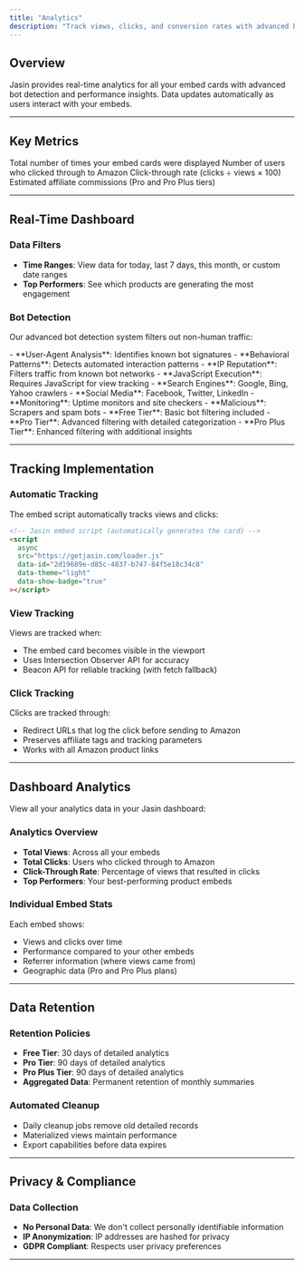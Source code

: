 ```yaml
---
title: "Analytics"
description: "Track views, clicks, and conversion rates with advanced bot detection"
---
```


## Overview

Jasin provides real-time analytics for all your embed cards with advanced bot detection and
performance insights. Data updates automatically as users interact with your embeds.

---

## Key Metrics

<CardGroup cols={2}>
  <Card title="Views" icon="eye">
    Total number of times your embed cards were displayed
  </Card>
  <Card title="Clicks" icon="arrow-pointer">
    Number of users who clicked through to Amazon
  </Card>
  <Card title="CTR" icon="percent">
    Click-through rate (clicks ÷ views × 100)
  </Card>
  <Card title="Revenue" icon="dollar-sign">
    Estimated affiliate commissions (Pro and Pro Plus tiers)
  </Card>
</CardGroup>

---

## Real-Time Dashboard

### Data Filters

- **Time Ranges**: View data for today, last 7 days, this month, or custom date ranges
- **Top Performers**: See which products are generating the most engagement

### Bot Detection

Our advanced bot detection system filters out non-human traffic:

<AccordionGroup>
  <Accordion title="Detection Methods">
    - **User-Agent Analysis**: Identifies known bot signatures 
    - **Behavioral Patterns**: Detects automated interaction patterns
    - **IP Reputation**: Filters traffic from known bot networks
    - **JavaScript Execution**: Requires JavaScript for view tracking
  </Accordion>

<Accordion title="Bot Categories">
  - **Search Engines**: Google, Bing, Yahoo crawlers - **Social Media**: Facebook, Twitter, LinkedIn
  - **Monitoring**: Uptime monitors and site checkers - **Malicious**: Scrapers and spam bots
</Accordion>

  <Accordion title="Filtering Options">
    - **Free Tier**: Basic bot filtering included 
    - **Pro Tier**: Advanced filtering with detailed categorization 
    - **Pro Plus Tier**: Enhanced filtering with additional insights
  </Accordion>
</AccordionGroup>

---

## Tracking Implementation

### Automatic Tracking

The embed script automatically tracks views and clicks:

```html
<!-- Jasin embed script (automatically generates the card) -->
<script
  async
  src="https://getjasin.com/loader.js"
  data-id="2d19689e-d85c-4837-b747-84f5e18c34c8"
  data-theme="light"
  data-show-badge="true"
></script>
```

### View Tracking

Views are tracked when:

- The embed card becomes visible in the viewport
- Uses Intersection Observer API for accuracy
- Beacon API for reliable tracking (with fetch fallback)

### Click Tracking

Clicks are tracked through:

- Redirect URLs that log the click before sending to Amazon
- Preserves affiliate tags and tracking parameters
- Works with all Amazon product links

---

## Dashboard Analytics

View all your analytics data in your Jasin dashboard:

### Analytics Overview

- **Total Views**: Across all your embeds
- **Total Clicks**: Users who clicked through to Amazon
- **Click-Through Rate**: Percentage of views that resulted in clicks
- **Top Performers**: Your best-performing product embeds

### Individual Embed Stats

Each embed shows:

- Views and clicks over time
- Performance compared to your other embeds
- Referrer information (where views came from)
- Geographic data (Pro and Pro Plus plans)

---

## Data Retention

### Retention Policies

- **Free Tier**: 30 days of detailed analytics
- **Pro Tier**: 90 days of detailed analytics
- **Pro Plus Tier**: 90 days of detailed analytics
- **Aggregated Data**: Permanent retention of monthly summaries

### Automated Cleanup

- Daily cleanup jobs remove old detailed records
- Materialized views maintain performance
- Export capabilities before data expires

---

## Privacy & Compliance

### Data Collection

- **No Personal Data**: We don't collect personally identifiable information
- **IP Anonymization**: IP addresses are hashed for privacy
- **GDPR Compliant**: Respects user privacy preferences

---
